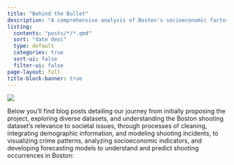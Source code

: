 ```yaml
---
title: "Behind the Bullet"
description: "A comprehensive analysis of Boston's socioeconomic factors and their impact on gun violence, aiming to identify actionable insights for enhancing community safety and reducing shooting incidents."
listing:
  contents: "posts/*/*.qmd"
  sort: "date desc"
  type: default
  categories: true
  sort-ui: false
  filter-ui: false
page-layout: full
title-block-banner: true
---
```


![](images/boston.png)

Below you'll find blog posts detailing our journey from initially proposing the project, exploring diverse datasets, and understanding the Boston shooting dataset's relevance to societal issues, through processes of cleaning, integrating demographic information, and modeling shooting incidents, to visualizing crime patterns, analyzing socioeconomic indicators, and developing forecasting models to understand and predict shooting occurrences in Boston:

